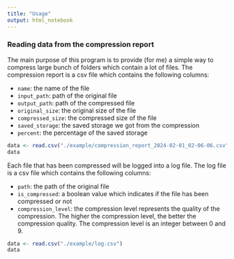 ```yaml
---
title: "Usage"
output: html_notebook
---
```


### Reading data from the compression report
The main purpose of this program is to provide (for me) a simple way to compress large bunch of folders which contain a lot of files.
The compression report is a csv file which contains the following columns:

- `name`: the name of the file
- `input_path`: path of the original file
- `output_path`: path of the compressed file
- `original_size`: the original size of the file
- `compressed_size`: the compressed size of the file
- `saved_storage`: the saved storage we got from the compression
- `percent`: the percentage of the saved storage

```r
data <- read.csv("./example/compression_report_2024-02-01_02-06-06.csv")
data
```

Each file that has been compressed will be logged into a log file. The log file is a csv file which contains the following columns:

- `path`: the path of the original file
- `is_compressed`: a boolean value which indicates if the file has been compressed or not
- `compression_level`: the compression level represents the quality of the compression. The higher the compression level, the better the compression quality. The compression level is an integer between 0 and 9.

```r
data <- read.csv("./example/log.csv")
data
```